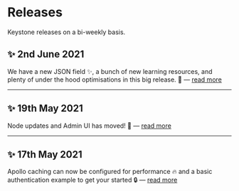 
# Releases

Keystone releases on a bi-weekly basis.

## ✨ 2nd June 2021

We have a new JSON field ✨, a bunch of new learning resources, and plenty of under the hood optimisations in this big release. 💪 — [read more](/releases/2021-06-02)

---

## ✨ 19th May 2021

Node updates and Admin UI has moved! 🚛 — [read more](/releases/2021-06-02)

---

## ✨ 17th May 2021

Apollo caching can now be configured for performance 🔥 and a basic authentication example to get your started 🔒 — [read more](/releases/2021-06-02)

